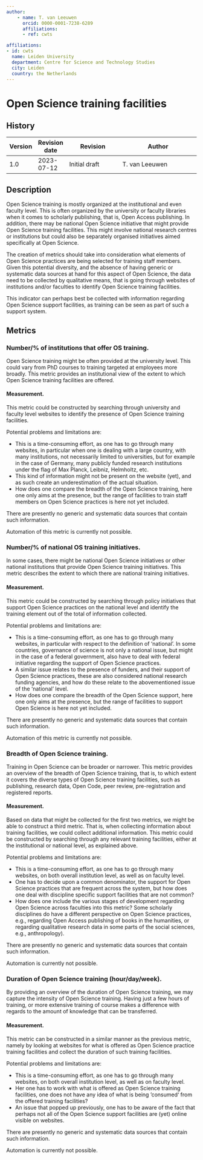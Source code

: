 ```yaml
---
author:
    - name: T. van Leeuwen
      orcid: 0000-0001-7238-6289
      affiliations:
      - ref: cwts

affiliations:
- id: cwts
  name: Leiden University
  department: Centre for Science and Technology Studies
  city: Leiden
  country: the Netherlands
---
```


# Open Science training facilities {#open-science-training-facilities .unnumbered}

::: {.callout-note collapse="true"}

## History

| Version | Revision date | Revision                     | Author                                      |
|---------|---------------|------------------------------|---------------------------------------------|
| 1.0     | 2023-07-12    | Initial draft                | T. van Leeuwen                              |

:::

## Description

Open Science training is mostly organized at the institutional and even faculty level. This is often organized by the university or faculty libraries when it comes to scholarly publishing, that is, Open Access publishing. In addition, there may be national Open Science initiative that might provide Open Science training facilities. This might involve national research centres or institutions but could also be separately organised initiatives aimed specifically at Open Science.

The creation of metrics should take into consideration what elements of Open Science practices are being selected for training staff members. Given this potential diversity, and the absence of having generic or systematic data sources at hand for this aspect of Open Science, the data need to be collected by qualitative means, that is going through websites of institutions and/or faculties to identify Open Science training facilities.

This indicator can perhaps best be collected with information regarding Open Science support facilities, as training can be seen as part of such a support system.

## Metrics

### Number/% of institutions that offer OS training.

Open Science training might be often provided at the university level. This could vary from PhD courses to training targeted at employees more broadly. This metric provides an institutional view of the extent to which Open Science training facilities are offered.

#### Measurement.

This metric could be constructed by searching through university and faculty level websites to identify the presence of Open Science training facilities.

Potential problems and limitations are:

-   This is a time-consuming effort, as one has to go through many websites, in particular when one is dealing with a large country, with many institutions, not necessarily limited to universities, but for example in the case of Germany, many publicly funded research institutions under the flag of Max Planck, Leibniz, Helmholtz, etc.
-   This kind of information might not be present on the website (yet), and as such create an underestimation of the actual situation.
-   How does one compare the breadth of the Open Science training, here one only aims at the presence, but the range of facilities to train staff members on Open Science practices is here not yet included.

There are presently no generic and systematic data sources that contain such information.

Automation of this metric is currently not possible.

### Number/% of national OS training initiatives.

In some cases, there might be national Open Science initiatives or other national institutions that provide Open Science training initiatives. This metric describes the extent to which there are national training initiatives.

#### Measurement.

This metric could be constructed by searching through policy initiatives that support Open Science practices on the national level and identify the training element out of the total of information collected.

Potential problems and limitations are:

-   This is a time-consuming effort, as one has to go through many websites, in particular with respect to the definition of ‘national’. In some countries, governance of science is not only a national issue, but might in the case of a federal government, also have to deal with federal initiative regarding the support of Open Science practices.
-   A similar issue relates to the presence of funders, and their support of Open Science practices, these are also considered national research funding agencies, and how do these relate to the abovementioned issue of the ‘national’ level.
-   How does one compare the breadth of the Open Science support, here one only aims at the presence, but the range of facilities to support Open Science is here not yet included.

There are presently no generic and systematic data sources that contain such information.

Automation of this metric is currently not possible.

### Breadth of Open Science training.

Training in Open Science can be broader or narrower. This metric provides an overview of the breadth of Open Science training, that is, to which extent it covers the diverse types of Open Science training facilities, such as publishing, research data, Open Code, peer review, pre-registration and registered reports.

#### Measurement.

Based on data that might be collected for the first two metrics, we might be able to construct a third metric. That is, when collecting information about training facilities, we could collect additional information. This metric could be constructed by searching through any relevant training facilities, either at the institutional or national level, as explained above.

Potential problems and limitations are:

-   This is a time-consuming effort, as one has to go through many websites, on both overall institution level, as well as on faculty level.
-   One has to decide upon a common denominator, the support for Open Science practices that are frequent across the system, but how does one deal with discipline specific support facilities that are not common?
-   How does one include the various stages of development regarding Open Science across faculties into this metric? Some scholarly disciplines do have a different perspective on Open Science practices, e.g., regarding Open Access publishing of books in the humanities, or regarding qualitative research data in some parts of the social sciences, e.g., anthropology).

There are presently no generic and systematic data sources that contain such information.

Automation is currently not possible.

### Duration of Open Science training (hour/day/week).

By providing an overview of the duration of Open Science training, we may capture the intensity of Open Science training. Having just a few hours of training, or more extensive training of course makes a difference with regards to the amount of knowledge that can be transferred.

#### Measurement.

This metric can be constructed in a similar manner as the previous metric, namely by looking at websites for what is offered as Open Science practice training facilities and collect the duration of such training facilities.

Potential problems and limitations are:

-   This is a time-consuming effort, as one has to go through many websites, on both overall institution level, as well as on faculty level.
-   Her one has to work with what is offered as Open Science training facilities, one does not have any idea of what is being ‘consumed‘ from the offered training facilities?
-   An issue that popped up previously, one has to be aware of the fact that perhaps not all of the Open Science support facilities are (yet) online visible on websites.

There are presently no generic and systematic data sources that contain such information.

Automation is currently not possible.
